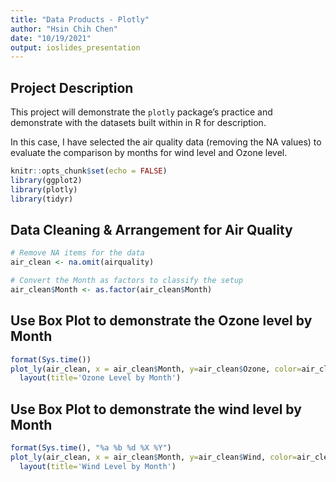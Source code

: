 ---
title: "Data Products - Plotly"
author: "Hsin Chih Chen"
date: "10/19/2021"
output: ioslides_presentation
---

## Project Description
This project will demonstrate the `plotly` package's practice and demonstrate with the datasets built within in R for description. 

In this case, I have selected the air quality data (removing the NA values) to evaluate the comparison by months for wind level and Ozone level. 

```{R Library Loading, include = FALSE}
knitr::opts_chunk$set(echo = FALSE)
library(ggplot2)
library(plotly)
library(tidyr)
```

## Data Cleaning & Arrangement for Air Quality
```{R Data Sorting, warning=FALSE, message=FALSE, echo=TRUE}
# Remove NA items for the data
air_clean <- na.omit(airquality)

# Convert the Month as factors to classify the setup
air_clean$Month <- as.factor(air_clean$Month)
```

## Use Box Plot to demonstrate the Ozone level by Month

```{r, warning=FALSE, message=FALSE, echo=FALSE}
format(Sys.time())
plot_ly(air_clean, x = air_clean$Month, y=air_clean$Ozone, color=air_clean$Month, type="box")%>% 
  layout(title='Ozone Level by Month')
```

## Use Box Plot to demonstrate the wind level by Month

```{r, warning=FALSE, message=FALSE, echo=FALSE}
format(Sys.time(), "%a %b %d %X %Y")
plot_ly(air_clean, x = air_clean$Month, y=air_clean$Wind, color=air_clean$Month, type="box")%>% 
  layout(title='Wind Level by Month')
```
